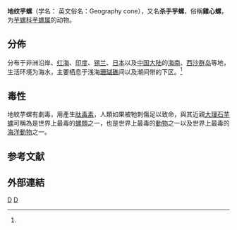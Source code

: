 {{Speciesbox
 | image = Conus-geographicus.jpg
 | image_width = 200px
 | status = LC
 | status_system = IUCN3.1
 | taxon = Conus geographus
 | authority = (Linne, 1843或<br/>Linnaeus, 1758)
}}

'''地纹芋螺'''（学名：{{lang|la|''Conus geographus''}}  英文俗名：Geography cone）{{r|id11348}}，又名'''杀手芋螺'''{{r|TaiBIF_315694|TaiBNET_315694}}，俗稱'''雞心螺'''{{r|天天快报(2018-04-02)}}，为[[芋螺科|芋螺科]][[芋螺属|芋螺属]]的动物。

== 分佈 ==

分布于非洲沿岸、[[红海|红海]]、[[印度|印度]]、[[锡兰|锡兰]]、[[日本|日本]]以及[[中国大陆|中国大陆]]的[[海南|海南]]、[[西沙群岛|西沙群岛]]等地，生活环境为海水，主要栖息于浅海[[珊瑚礁|珊瑚礁]]间以及潮间带的下区。<ref name='id11348'/>

== 毒性 ==

地紋芋螺有劇毒，用產生[[肽毒素|肽毒素]]{{r|天天快报(2018-04-02)}}，人類如果被牠刺傷足以致命，與其近親[[大理石芋螺|大理石芋螺]]可稱為是世界上最毒的[[螺類|螺類]]之一，也是世界上最毒的[[動物|動物]]之一以及世界上最毒的[[海洋|海洋]][[動物|動物]]之一。

== 参考文献 ==

{{reflist|refs=
<ref name='id11348'>{{cite web| url =http://www.bioinfo.cn/db05/BjdwSpecies.php?action=view&id=11348| title =地纹芋螺| work =《中国动物物种编目数据库》| publisher =中国科学院微生物研究所| author =中国科学院动物研究所| accessdate =2009-04-28| deadurl =yes| archiveurl =https://web.archive.org/web/20160305023948/http://www.bioinfo.cn/db05/BjdwSpecies.php?action=view&id=11348| archivedate =2016-03-05}}</ref>
<ref name="TaiBIF_315694">{{TaiBIF | zh=殺手芋螺 | id=315694 | binomial=Conus geographus | authority=Linnaeus, 1758 | var= | access-date=2013-01-24}}</ref>
<ref name="TaiBNET_315694">{{TaiBNET| zh=殺手芋螺 | id=315694 | binomial=Conus geographus | authority=Linnaeus, 1758 | var= | access-date=2013-01-24}}</ref>
<ref name="天天快报(2018-04-02)">{{cite web|url=https://kuaibao.qq.com/s/20180402B113IP00?refer=spider|title=这种世界上最长的动物可以杀死小强|work=天天快报|date=2018-04-02|accessdate=2018-10-23|archive-date=2018-10-23|archive-url=https://web.archive.org/web/20181023115500/https://kuaibao.qq.com/s/20180402B113IP00?refer=spider|dead-url=no}}</ref>
}}

== 外部連結 ==
{{Commonscat|Conus geographus}}

{{Taxonbar}}

[[Category:芋螺属|D]]
[[Category:1758年描述的軟體動物|D]]